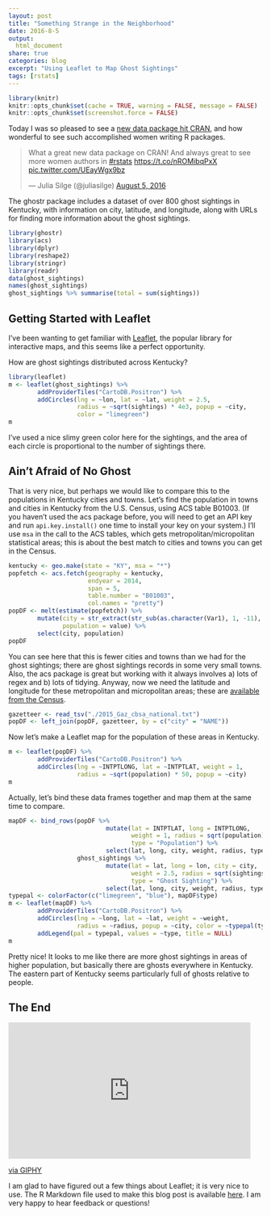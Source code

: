 ```yaml
---
layout: post
title: "Something Strange in the Neighborhood"
date: 2016-8-5
output:
  html_document
share: true
categories: blog
excerpt: "Using Leaflet to Map Ghost Sightings"
tags: [rstats]
---
```


```r
library(knitr)
knitr::opts_chunk$set(cache = TRUE, warning = FALSE, message = FALSE)
knitr::opts_chunk$set(screenshot.force = FALSE)
```

Today I was so pleased to see a [new data package hit CRAN](https://cran.r-project.org/web/packages/ghostr/), and how wonderful to see such accomplished women writing R packages.

<blockquote class="twitter-tweet" data-lang="en"><p lang="en" dir="ltr">What a great new data package on CRAN! And always great to see more women authors in <a href="https://twitter.com/hashtag/rstats?src=hash">#rstats</a> <a href="https://t.co/nROMibqPxX">https://t.co/nROMibqPxX</a> <a href="https://t.co/UEayWgx9bz">pic.twitter.com/UEayWgx9bz</a></p>&mdash; Julia Silge (@juliasilge) <a href="https://twitter.com/juliasilge/status/761551224646668289">August 5, 2016</a></blockquote>
<script async src="http://platform.twitter.com/widgets.js" charset="utf-8"></script>

The ghostr package includes a dataset of over 800 ghost sightings in Kentucky, with information on city, latitude, and longitude, along with URLs for finding more information about the ghost sightings.

```r
library(ghostr)
library(acs)
library(dplyr)
library(reshape2)
library(stringr)
library(readr)
data(ghost_sightings)
names(ghost_sightings)
ghost_sightings %>% summarise(total = sum(sightings))
```

## Getting Started with Leaflet

I've been wanting to get familiar with [Leaflet](https://rstudio.github.io/leaflet/), the popular library for interactive maps, and this seems like a perfect opportunity.

How are ghost sightings distributed across Kentucky?

```r
library(leaflet)
m <- leaflet(ghost_sightings) %>%
        addProviderTiles("CartoDB.Positron") %>%
        addCircles(lng = ~lon, lat = ~lat, weight = 2.5,
                   radius = ~sqrt(sightings) * 4e3, popup = ~city,
                   color = "limegreen")
m
```

I've used a nice slimy green color here for the sightings, and the area of each circle is proportional to the number of sightings there.

## Ain't Afraid of No Ghost

That is very nice, but perhaps we would like to compare this to the populations in Kentucky cities and towns. Let's find the population in towns and cities in Kentucky from the U.S. Census, using ACS table B01003. (If you haven't used the acs package before, you will need to get an API key and run `api.key.install()` one time to install your key on your system.) I'll use `msa` in the call to the ACS tables, which gets metropolitan/micropolitan statistical areas; this is about the best match to cities and towns you can get in the Census.

```r
kentucky <- geo.make(state = "KY", msa = "*")
popfetch <- acs.fetch(geography = kentucky, 
                      endyear = 2014,
                      span = 5, 
                      table.number = "B01003",
                      col.names = "pretty")
popDF <- melt(estimate(popfetch)) %>%
        mutate(city = str_extract(str_sub(as.character(Var1), 1, -11), ".+?(?= \\(part)|.+"),
               population = value) %>%
        select(city, population)
popDF
```

You can see here that this is fewer cities and towns than we had for the ghost sightings; there are ghost sightings records in some very small towns. Also, the acs package is great but working with it always involves a) lots of regex and b) lots of tidying. Anyway, now we need the latitude and longitude for these metropolitan and micropolitan areas; these are [available from the Census](https://www.census.gov/geo/maps-data/data/gazetteer2015.html). 

```r
gazetteer <- read_tsv("./2015_Gaz_cbsa_national.txt")
popDF <- left_join(popDF, gazetteer, by = c("city" = "NAME"))
```

Now let's make a Leaflet map for the population of these areas in Kentucky.

```r
m <- leaflet(popDF) %>%
        addProviderTiles("CartoDB.Positron") %>%
        addCircles(lng = ~INTPTLONG, lat = ~INTPTLAT, weight = 1,
                   radius = ~sqrt(population) * 50, popup = ~city)
m
```

Actually, let's bind these data frames together and map them at the same time to compare.

```r
mapDF <- bind_rows(popDF %>%
                           mutate(lat = INTPTLAT, long = INTPTLONG, 
                                  weight = 1, radius = sqrt(population) * 50, 
                                  type = "Population") %>%
                           select(lat, long, city, weight, radius, type),
                   ghost_sightings %>% 
                           mutate(lat = lat, long = lon, city = city, 
                                  weight = 2.5, radius = sqrt(sightings) * 4e3, 
                                  type = "Ghost Sighting") %>%
                           select(lat, long, city, weight, radius, type))
typepal <- colorFactor(c("limegreen", "blue"), mapDF$type)
m <- leaflet(mapDF) %>%
        addProviderTiles("CartoDB.Positron") %>%
        addCircles(lng = ~long, lat = ~lat, weight = ~weight,
                   radius = ~radius, popup = ~city, color = ~typepal(type)) %>%
        addLegend(pal = typepal, values = ~type, title = NULL)
m
```

Pretty nice! It looks to me like there are more ghost sightings in areas of higher population, but basically there are ghosts everywhere in Kentucky. The eastern part of Kentucky seems particularly full of ghosts relative to people.

## The End

<iframe src="http://giphy.com/embed/3o7qE5BD09LwNj4qSk" width="480" height="270" frameBorder="0" class="giphy-embed" allowFullScreen></iframe><p><a href="http://giphy.com/gifs/kristen-wiig-melissa-mccarthy-we-dont-want-mass-hysteria-3o7qE5BD09LwNj4qSk">via GIPHY</a></p>

I am glad to have figured out a few things about Leaflet; it is very nice to use. The R Markdown file used to make this blog post is available [here](https://github.com/juliasilge/juliasilge.github.io/blob/master/_R/2016-08-05-Something-Strange.Rmd). I am very happy to hear feedback or questions!


